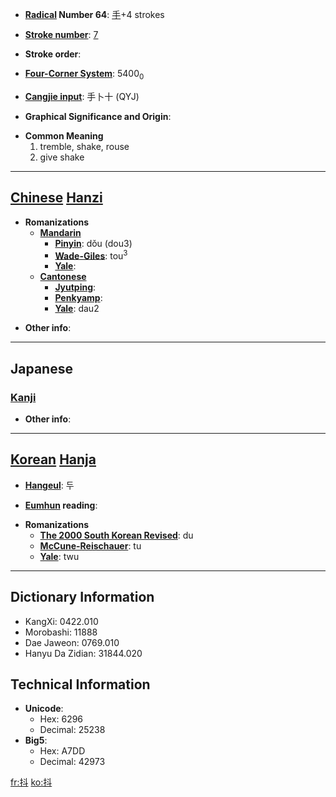 * '''[[Wiktionary:Chinese radical index| Radical]] Number 64''': [[Wiktionary:Chinese radical index 手|手]]+4 strokes

* '''[[Wiktionary:Chinese total strokes index|Stroke number]]''': [[Wiktionary:Chinese total strokes index 7|7]]

* '''Stroke order''': 

* '''[[Wiktionary:Chinese four corner index|Four-Corner System]]''': 5400<sub>0</sub>

* '''[[Wiktionary:Chinese Cangjie index|Cangjie input]]''': 手卜十 (QYJ)

* '''Graphical Significance and Origin''': 

* '''Common Meaning'''
*#tremble, shake, rouse
*# give shake


----

== [[Chinese]] [[Hanzi]] ==

* '''Romanizations'''
** '''[[Mandarin]]'''
*** '''[[Pinyin]]''': dǒu (dou3)
*** '''[[Wade-Giles]]''': tou<sup>3</sup>
*** '''[[Yale]]''': 
** '''[[Cantonese]]'''
*** '''[[Jyutping]]''':
*** '''[[Penkyamp]]''': 
*** '''[[Yale]]''': dau2

* '''Other info''': 

----

==Japanese==
===[[Kanji]]===
{{kanji|on readings=[[とう]] (tō), [[と]] (to)
|kun readings=[[あげる]] (ageru), [[ふるう]] (furuu)
}}

* '''Other info''':  

----

== [[Korean]] [[Hanja]] ==

* '''[[Hangeul]]''': 두

* '''[[Eumhun]] reading''': 

* '''Romanizations'''
** '''[[The 2000 South Korean Revised Romanization|The 2000 South Korean Revised]]''': du
** '''[[McCune-Reischauer]]''': tu
** '''[[Yale]]''': twu

----

== Dictionary Information ==

* KangXi: 0422.010
* Morobashi: 11888
* Dae Jaweon: 0769.010
* Hanyu Da Zidian: 31844.020

== Technical Information ==

* '''Unicode''':
** Hex: 6296
** Decimal: 25238
* '''Big5''':
** Hex: A7DD
** Decimal: 42973

[[fr:抖]]
[[ko:抖]]